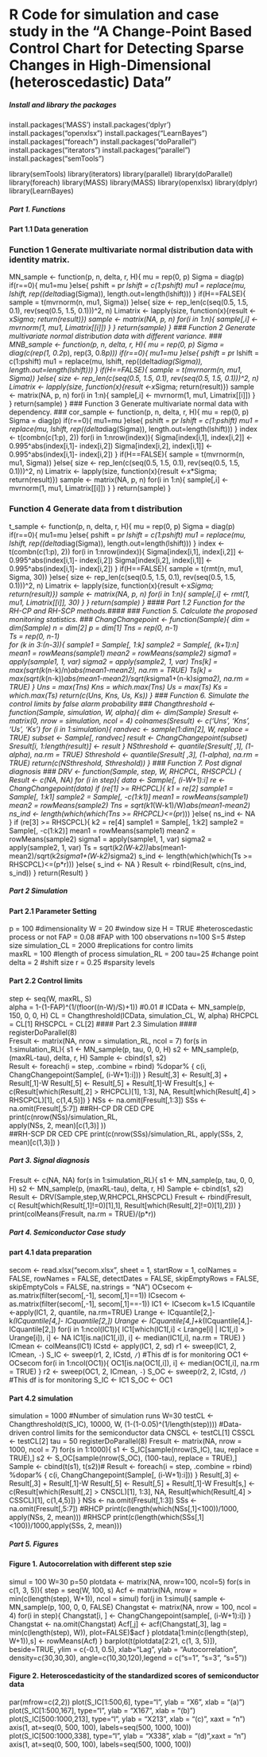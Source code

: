 # R Code for simulation and case study in the "A Change-Point Based Control Chart for Detecting Sparse Changes in High-Dimensional (heteroscedastic) Data" #
##### Install and library the packages #####
install.packages('MASS')
install.packages('dplyr')
install.packages("openxlsx")
install.packages("LearnBayes")
install.packages("foreach")
install.packages("doParallel")
install.packages("iterators")
install.packages("parallel")
install.packages("semTools")

library(semTools)
library(iterators)
library(parallel)
library(doParallel)
library(foreach)
library(MASS)
library(MASS)
library(openxlsx)
library(dplyr)
library(LearnBayes)

##### Part 1. Functions #####
#### Part 1.1 Data generation ####
### Function 1 Generate multivariate normal distribution data with identity matrix. ###
MN_sample <- function(p, n, delta, r, H){
  mu = rep(0, p)
  Sigma = diag(p)
  if(r==0){
    mu1=mu
  }else{
    pshift = p*r
    lshift = c(1:pshift)
    mu1 = replace(mu, lshift, rep((delta*diag(Sigma)),
                                  length.out=length(lshift)))
  }
  if(H==FALSE){
    sample = t(mvrnorm(n, mu1, Sigma))
    }else{
      size <- rep_len(c(seq(0.5, 1.5, 0.1), rev(seq(0.5, 1.5, 0.1)))^2, n)
      Limatrix <- lapply(size, function(x){result <-x*Sigma;
      return(result)})
      sample <- matrix(NA, p, n)
      for(i in 1:n){
        sample[,i] <- mvrnorm(1, mu1, Limatrix[[i]])
        }
      }
  return(sample)
}
### Function 2 Generate multivariate normal distribution data with different variance. ###
MNB_sample <- function(p, n, delta, r, H){
  mu = rep(0, p)
  Sigma = diag(c(rep(1, 0.2*p), rep(3, 0.8*p)))
  if(r==0){
    mu1=mu
  }else{
    pshift = p*r
    lshift = c(1:pshift)
    mu1 = replace(mu, lshift, rep((delta*diag(Sigma)), length.out=length(lshift)))
  }
  if(H==FALSE){
    sample = t(mvrnorm(n, mu1, Sigma))
    }else{
      size <- rep_len(c(seq(0.5, 1.5, 0.1), rev(seq(0.5, 1.5, 0.1)))^2, n)
      Limatrix <- lapply(size, function(x){result <-x*Sigma;
      return(result)})
      sample <- matrix(NA, p, n)
      for(i in 1:n){
        sample[,i] <- mvrnorm(1, mu1, Limatrix[[i]])
        }
      }
  return(sample)
}
### Function 3 Generate multivariate normal data with dependency. ###
cor_sample <- function(p, n, delta, r, H){
  mu = rep(0, p)
  Sigma = diag(p)
  if(r==0){
    mu1=mu
  }else{
    pshift = p*r
    lshift = c(1:pshift)
    mu1 = replace(mu, lshift, rep((delta*diag(Sigma)),
                                  length.out=length(lshift)))
    }
  index <- t(combn(c(1:p), 2))
  for(i in 1:nrow(index)){
    Sigma[index[i,1], index[i,2]] <- 0.995^abs(index[i,1]- index[i,2])
    Sigma[index[i,2], index[i,1]] <- 0.995^abs(index[i,1]- index[i,2])
  }
  if(H==FALSE){
    sample = t(mvrnorm(n, mu1, Sigma))
    }else{
      size <- rep_len(c(seq(0.5, 1.5, 0.1), rev(seq(0.5, 1.5, 0.1)))^2, n)
      Limatrix <- lapply(size, function(x){result <-x*Sigma;
      return(result)})
      sample <- matrix(NA, p, n)
      for(i in 1:n){
        sample[,i] <- mvrnorm(1, mu1, Limatrix[[i]])
        }
      }
   return(sample)
}

### Function 4 Generate data from t distribution ###
t_sample <- function(p, n, delta, r, H){
  mu = rep(0, p)
  Sigma = diag(p)
  if(r==0){
    mu1=mu
  }else{
    pshift = p*r
    lshift = c(1:pshift)
    mu1 = replace(mu, lshift, rep((delta*diag(Sigma)),
                                  length.out=length(lshift)))
  }
  index <- t(combn(c(1:p), 2))
  for(i in 1:nrow(index)){
    Sigma[index[i,1], index[i,2]] <- 0.995^abs(index[i,1]- index[i,2])
    Sigma[index[i,2], index[i,1]] <- 0.995^abs(index[i,1]- index[i,2])
    }
  if(H==FALSE){
    sample = t(rmt(n, mu1, Sigma, 30))
    }else{
      size <- rep_len(c(seq(0.5, 1.5, 0.1), rev(seq(0.5, 1.5, 0.1)))^2, n)
      Limatrix <- lapply(size, function(x){result <-x*Sigma;
      return(result)})
      sample <- matrix(NA, p, n)
      for(i in 1:n){
        sample[,i] <- rmt(1, mu1, Limatrix[[i]], 30)
        }
      }
  return(sample)
}
#### Part 1.2 Function for the RH-CP and RH-SCP methods.####
### Function 5. Calculate the proposed monitoring statistics. ###
ChangChangepoint <- function(Sample){
  dim = dim(Sample)
  n = dim[2]
  p = dim[1]
  Tns = rep(0, n-1)                     
  Ts = rep(0, n-1)                   
  for (k in 3:(n-3)){
    sample1 = Sample[, 1:k]
    sample2 = Sample[, (k+1):n]
    mean1 = rowMeans(sample1)
    mean2 = rowMeans(sample2)
    sigma1 = apply(sample1, 1, var)
    sigma2 = apply(sample2, 1, var)
    Tns[k] = max(sqrt(k*(n-k)/n)*abs(mean1-mean2), na.rm = TRUE)
    Ts[k] = max(sqrt(k*(n-k))*abs(mean1-mean2)/sqrt(k*sigma1+(n-k)*sigma2), na.rm = TRUE)
    }
  Uns = max(Tns)
  Kns = which.max(Tns)
  Us = max(Ts)
  Ks = which.max(Ts)
  return(c(Uns, Kns, Us, Ks))
  }
### Function 6. Simulate the control limits by false alarm probability ###
Changthreshold <- function(Sample, simulation, W, alpha){
  dim <- dim(Sample)
  Sresult <- matrix(0, nrow = simulation, ncol = 4)
  colnames(Sresult) <- c('Uns', 'Kns', 'Us', 'Ks')
  for (i in 1:simulation){
    randvec <- sample(1:dim[2], W, replace = TRUE)
    subset <- Sample[, randvec]
    result <- ChangChangepoint(subset)
    Sresult[i, 1:length(result)] <- result
    }
  NSthreshold <- quantile(Sresult[ ,1], (1-alpha), na.rm = TRUE)
  Sthreshold <- quantile(Sresult[ ,3], (1-alpha), na.rm = TRUE)
  return(c(NSthreshold, Sthreshold))
}
### Function 7. Post dignal diagnosis ###
DRV <- function(Sample, step, W, RHCPCL, RHSCPCL)  {
  Result <- c(NA, NA)
  for (i in step){
    data <- Sample[, (i-W+1):i]
    re <- ChangChangepoint(data) 
    if (re[1] >= RHCPCL){
      k1 = re[2]
      sample1 = Sample[, 1:k1]
      sample2 = Sample[, -c(1:k1)]
      mean1 = rowMeans(sample1)
      mean2 = rowMeans(sample2)
      Tns = sqrt(k1*(W-k1)/W)*abs(mean1-mean2)
      ns_ind <- length(which(which(Tns >= RHCPCL)<=(p*r)))
    }else{
        ns_ind <- NA
        }
    if (re[3] >= RHSCPCL){
    k2 = re[4]
    sample1 = Sample[, 1:k2]
    sample2 = Sample[, -c(1:k2)]
    mean1 = rowMeans(sample1)
    mean2 = rowMeans(sample2)
    sigma1 = apply(sample1, 1, var)
    sigma2 = apply(sample2, 1, var)
    Ts = sqrt(k2*(W-k2))*abs(mean1-mean2)/sqrt(k2*sigma1+(W-k2)*sigma2)
    s_ind <- length(which(which(Ts >= RHSCPCL)<=(p*r)))
    }else{
      s_ind <- NA
    }
    Result <- rbind(Result, c(ns_ind, s_ind))
    }
return(Result)
}

##### Part 2 Simulation #####
#### Part 2.1 Parameter Setting ####
p = 100 #dimensionality 
W = 20 #window size
H = TRUE #heteroscedastic process or not
FAP = 0.08 #FAP with 100 observations
n=100 
S=5 #step size
simulation_CL = 2000 #replications for contro limits  
maxRL =  100 #length of process 
simulation_RL = 200 
tau=25 #change point
delta = 2 #shift size
r =  0.25 #sparsity levels

#### Part 2.2 Control limits ####
step <- seq(W, maxRL, S)  
alpha = 1-(1-FAP)^(1/(floor((n-W)/S)+1)) #0.01 #
ICData <- MN_sample(p, 150, 0, 0, H)
CL = Changthreshold(ICData, simulation_CL, W, alpha)
RHCPCL = CL[1] 
RHSCPCL = CL[2]
#### Part 2.3 Simulation ####
registerDoParallel(8)  
Fresult <- matrix(NA, nrow = simulation_RL, ncol = 7)
for(s in 1:simulation_RL){
  s1 <- MN_sample(p, tau, 0, 0, H)
  s2 <- MN_sample(p, (maxRL-tau), delta, r, H)
  Sample <- cbind(s1, s2)    
  Result <- foreach(i = step, .combine = rbind) %dopar% {
    c(i,  ChangChangepoint(Sample[, (i-W+1):i]))
    }
  Result[,3] <- Result[,3] + Result[,1]-W
  Result[,5] <- Result[,5] + Result[,1]-W
  Fresult[s,] <- c(Result[which(Result[,2] > RHCPCL)[1], 1:3],
                   NA, 
                   Result[which(Result[,4] > RHSCPCL)[1], c(1,4,5)])
}
NSs <- na.omit(Fresult[,1:3])
SSs <- na.omit(Fresult[,5:7])
##RH-CP DR  CED CPE 
print(c(nrow(NSs)/simulation_RL,  
apply(NSs, 2, mean)[c(1,3)] ))  
##RH-SCP DR CED CPE
print(c(nrow(SSs)/simulation_RL,
apply(SSs, 2, mean)[c(1,3)]) )

##### Part 3. Signal diagnosis #####
Fresult <- c(NA, NA)
for(s in 1:simulation_RL){
  s1 <- MN_sample(p, tau, 0, 0, H)
  s2 <- MN_sample(p, (maxRL-tau), delta, r, H)
  Sample <- cbind(s1, s2)    
  Result <- DRV(Sample,step,W,RHCPCL,RHSCPCL)
  Fresult <- rbind(Fresult, c( Result[which(Result[,1]!=0)[1],1],  Result[which(Result[,2]!=0)[1],2]))
  }
print(colMeans(Fresult, na.rm = TRUE)/(p*r))

##### Part 4. Semiconductor Case study ####
#### part 4.1 data preparation ####
secom <- read.xlsx("secom.xlsx", sheet = 1, startRow = 1, colNames = FALSE, rowNames = FALSE, detectDates = FALSE, skipEmptyRows = FALSE, skipEmptyCols = FALSE, na.strings = "NA")
OCsecom <- as.matrix(filter(secom[,-1], secom[,1]==1))
ICsecom <- as.matrix(filter(secom[,-1], secom[,1]==-1))
IC1 <- ICsecom
k=1.5
ICquantile <-apply(IC1, 2, quantile, na.rm=TRUE)
Lrange <- ICquantile[2,]-k*(ICquantile[4,]- ICquantile[2,])
Urange <- ICquantile[4,]+k*(ICquantile[4,]- ICquantile[2,])
for(i in 1:ncol(IC1)){
 IC1[which(IC1[,i] < Lrange[i] | IC1[,i] > Urange[i]), i] <- NA
 IC1[is.na(IC1[,i]), i] <- median(IC1[,i], na.rm = TRUE)
}
ICmean <- colMeans(IC1)
ICstd <- apply(IC1, 2, sd)
r1 <- sweep(IC1, 2, ICmean, `-`)
S_IC <- sweep(r1, 2, ICstd, `/`) #This df is for monitoring 
OC1 <- OCsecom
for(i in 1:ncol(OC1)){
 OC1[is.na(OC1[,i]), i] <- median(OC1[,i], na.rm = TRUE)
}
r2 <- sweep(OC1, 2, ICmean, `-`)
S_OC <- sweep(r2, 2, ICstd, `/`) #This df is for monitoring
S_IC <- IC1
S_OC <- OC1

#### Part 4.2 simulation ####
simulation = 1000 #Number of simulation runs
W=30 
testCL <- Changthreshold(t(S_IC), 10000, W, (1-(1-0.05)^(1/length(step)))) #Data-driven control limits for the semiconductor data
CNSCL <- testCL[1]
CSSCL <- testCL[2]
tau =  50 
registerDoParallel(8) 
Fresult <- matrix(NA, nrow = 1000, ncol = 7)
for(s in 1:1000){
  s1 <- S_IC[sample(nrow(S_IC), tau, replace = TRUE),]
  s2 <- S_OC[sample(nrow(S_OC), (100-tau), replace = TRUE),]
  Sample <- cbind(t(s1), t(s2))#
  Result <- foreach(i = step, .combine = rbind) %dopar% {
    c(i,  ChangChangepoint(Sample[, (i-W+1):i]))
    }
  Result[,3] <- Result[,3] + Result[,1]-W
  Result[,5] <- Result[,5] + Result[,1]-W
  Fresult[s,] <- c(Result[which(Result[,2] > CNSCL)[1], 1:3],
                   NA, 
                   Result[which(Result[,4] > CSSCL)[1], c(1,4,5)])
}
NSs <- na.omit(Fresult[,1:3])
SSs <- na.omit(Fresult[,5:7])
#RHCP 
print(c(length(which(NSs[,1]<100))/1000, apply(NSs, 2, mean)))
#RHSCP
print(c(length(which(SSs[,1]<100))/1000,apply(SSs, 2, mean)))

##### Part 5. Figures ##### 
#### Figure 1. Autocorrelation with different step szie ####
simul = 100
W=30
p=50
plotdata <- matrix(NA, nrow=100, ncol=5)
for(s in  c(1, 3, 5)){
  step = seq(W, 100, s)
  Acf <- matrix(NA, nrow = min(c(length(step), W+1)), ncol = simul)
  for(j in 1:simul){
    sample <- MN_sample(p, 100, 0, 0, FALSE)
    Changstat <- matrix(NA, nrow = 100, ncol = 4)
    for(i in step){
      Changstat[i, ] <- ChangChangepoint(sample[, (i-W+1):i])
      }
    Changstat <- na.omit(Changstat)
    Acf[,j] <- acf(Changstat[,3], lag = min(c(length(step), W)), plot=FALSE)$acf
  }
  plotdata[1:min(c(length(step), W+1)),s] <-  rowMeans(Acf)
  }
barplot(t(plotdata[2:21, c(1, 3, 5)]), beside=TRUE, ylim = c(-0.1, 0.5), xlab="Lag", ylab = "Autocorrelation", density=c(30,30,30), angle=c(10,30,120),legend = c("s=1", "s=3", "s=5"))

#### Figure 2. Heteroscedasticity of the standardized scores of semiconductor data ####
par(mfrow=c(2,2))
plot(S_IC[1:500,6], type="l", ylab = "X6", xlab = "(a)")
plot(S_IC[1:500,167], type="l", ylab = "X167", xlab = "(b)")
plot(S_IC[500:1000,213], type="l", ylab =  "X213", xlab = "(c)", xaxt = "n")
axis(1, at=seq(0, 500, 100), labels=seq(500, 1000, 100))
plot(S_IC[500:1000,338], type="l", ylab = "X338", xlab = "(d)",xaxt = "n")
axis(1, at=seq(0, 500, 100), labels=seq(500, 1000, 100))
